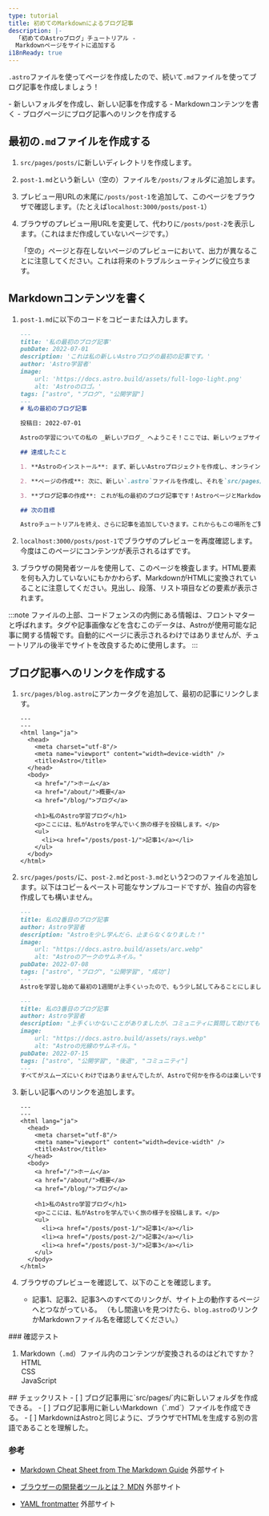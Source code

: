 ```yaml
---
type: tutorial
title: 初めてのMarkdownによるブログ記事
description: |-
  「初めてのAstroブログ」チュートリアル -
  Markdownページをサイトに追加する
i18nReady: true
---
```




`.astro`ファイルを使ってページを作成したので、続いて`.md`ファイルを使ってブログ記事を作成しましょう！

<PreCheck>
  - 新しいフォルダを作成し、新しい記事を作成する
  - Markdownコンテンツを書く
  - ブログページにブログ記事へのリンクを作成する
</PreCheck>

## 最初の`.md`ファイルを作成する

1. `src/pages/posts/`に新しいディレクトリを作成します。

2. `post-1.md`という新しい（空の）ファイルを`/posts/`フォルダに追加します。

3. プレビュー用URLの末尾に`/posts/post-1`を追加して、このページをブラウザで確認します。（たとえば`localhost:3000/posts/post-1`）

4. ブラウザのプレビュー用URLを変更して、代わりに`/posts/post-2`を表示します。（これはまだ作成していないページです。）

    「空の」ページと存在しないページのプレビューにおいて、出力が異なることに注意してください。これは将来のトラブルシューティングに役立ちます。

## Markdownコンテンツを書く

1. `post-1.md`に以下のコードをコピーまたは入力します。

    ```markdown title="src/pages/posts/post-1.md"
    ---
    title: '私の最初のブログ記事'
    pubDate: 2022-07-01
    description: 'これは私の新しいAstroブログの最初の記事です。'
    author: 'Astro学習者'
    image:
        url: 'https://docs.astro.build/assets/full-logo-light.png' 
        alt: 'Astroのロゴ。'
    tags: ["astro", "ブログ", "公開学習"]
    ---
    # 私の最初のブログ記事

    投稿日: 2022-07-01

    Astroの学習についての私の _新しいブログ_ へようこそ！ここでは、新しいウェブサイトを作りながら、私の学習過程を共有します。

    ## 達成したこと

    1. **Astroのインストール**: まず、新しいAstroプロジェクトを作成し、オンラインアカウントを設定しました。

    2. **ページの作成**: 次に、新しい`.astro`ファイルを作成し、それを`src/pages/`フォルダに配置することで、ページを作成する方法を学びました。

    3. **ブログ記事の作成**: これが私の最初のブログ記事です！AstroページとMarkdownの記事があります！

    ## 次の目標

    Astroチュートリアルを終え、さらに記事を追加していきます。これからもこの場所をご覧ください。
    ```

2. `localhost:3000/posts/post-1`でブラウザのプレビューを再度確認します。今度はこのページにコンテンツが表示されるはずです。

3. ブラウザの開発者ツールを使用して、このページを検査します。HTML要素を何も入力していないにもかかわらず、MarkdownがHTMLに変換されていることに注意してください。見出し、段落、リスト項目などの要素が表示されます。

:::note
ファイルの上部、コードフェンスの内側にある情報は、フロントマターと呼ばれます。タグや記事画像などを含むこのデータは、Astroが使用可能な記事に関する情報です。自動的にページに表示されるわけではありませんが、チュートリアルの後半でサイトを改良するために使用します。
:::

## ブログ記事へのリンクを作成する

1. `src/pages/blog.astro`にアンカータグを追加して、最初の記事にリンクします。
    ```astro title="src/pages/blog.astro" ins={16-18}
    ---
    ---
    <html lang="ja">
      <head>
        <meta charset="utf-8"/>
        <meta name="viewport" content="width=device-width" />
        <title>Astro</title>
      </head>
      <body>
        <a href="/">ホーム</a>
        <a href="/about/">概要</a>
        <a href="/blog/">ブログ</a>

        <h1>私のAstro学習ブログ</h1>
        <p>ここには、私がAstroを学んでいく旅の様子を投稿します。</p>
        <ul>
          <li><a href="/posts/post-1/">記事1</a></li>
        </ul>
      </body>
    </html>
    ```

2. `src/pages/posts/`に、`post-2.md`と`post-3.md`という2つのファイルを追加します。以下はコピー＆ペースト可能なサンプルコードですが、独自の内容を作成しても構いません。

    ```md title="src/pages/posts/post-2.md"
    ---
    title: 私の2番目のブログ記事
    author: Astro学習者
    description: "Astroを少し学んだら、止まらなくなりました！"
    image: 
        url: "https://docs.astro.build/assets/arc.webp"
        alt: "Astroのアークのサムネイル。"
    pubDate: 2022-07-08
    tags: ["astro", "ブログ", "公開学習", "成功"]
    ---
    Astroを学習し始めて最初の1週間が上手くいったので、もう少し試してみることにしました。小さなコンポーネントを書いてメモリーからインポートしました！
    ```

    ```md title="src/pages/posts/post-3.md"
    ---
    title: 私の3番目のブログ記事
    author: Astro学習者
    description: "上手くいかないことがありましたが、コミュニティに質問して助けてもらいました！"
    image: 
        url: "https://docs.astro.build/assets/rays.webp"
        alt: "Astroの光線のサムネイル。"
    pubDate: 2022-07-15
    tags: ["astro", "公開学習", "後退", "コミュニティ"]
    ---
    すべてがスムーズにいくわけではありませんでしたが、Astroで何かを作るのは楽しいです。そして、[Discordコミュニティ](https://astro.build/chat)は本当にフレンドリーで助けになります！
    ```

3. 新しい記事へのリンクを追加します。

    ```astro title="src/pages/blog.astro" ins={18-19}
    ---
    ---
    <html lang="ja">
      <head>
        <meta charset="utf-8"/>
        <meta name="viewport" content="width=device-width" />
        <title>Astro</title>
      </head>
      <body>
        <a href="/">ホーム</a>
        <a href="/about/">概要</a>
        <a href="/blog/">ブログ</a>

        <h1>私のAstro学習ブログ</h1>
        <p>ここには、私がAstroを学んでいく旅の様子を投稿します。</p>
        <ul>
          <li><a href="/posts/post-1/">記事1</a></li>
          <li><a href="/posts/post-2/">記事2</a></li>
          <li><a href="/posts/post-3/">記事3</a></li>
        </ul>
      </body>
    </html>
    ```

4. ブラウザのプレビューを確認して、以下のことを確認します。

    - 記事1、記事2、記事3へのすべてのリンクが、サイト上の動作するページへとつながっている。 （もし間違いを見つけたら、`blog.astro`のリンクかMarkdownファイル名を確認してください。）



<Box icon="question-mark">
### 確認テスト

1. Markdown（`.md`）ファイル内のコンテンツが変換されるのはどれですか？
    <MultipleChoice>
        <Option isCorrect>HTML</Option>
        <Option>CSS</Option>
        <Option>JavaScript</Option>
    </MultipleChoice>
</Box>

<Box icon="check-list">
## チェックリスト

<Checklist>
- [ ] ブログ記事用に`src/pages/`内に新しいフォルダを作成できる。
- [ ] ブログ記事用に新しいMarkdown（`.md`）ファイルを作成できる。
- [ ] MarkdownはAstroと同じように、ブラウザでHTMLを生成する別の言語であることを理解した。
</Checklist>
</Box>

### 参考

- [Markdown Cheat Sheet from The Markdown Guide](https://www.markdownguide.org/cheat-sheet/)  <Badge>外部サイト</Badge>

- [ブラウザーの開発者ツールとは？ MDN](https://developer.mozilla.org/ja/docs/Learn/Common_questions/Tools_and_setup/What_are_browser_developer_tools)  <Badge>外部サイト</Badge>

- [YAML frontmatter](https://assemble.io/docs/YAML-front-matter.html)  <Badge>外部サイト</Badge>

